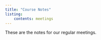 ```yaml
---
title: "Course Notes"
listing:
    contents: meetings
---
```


These are the notes for our regular meetings.
